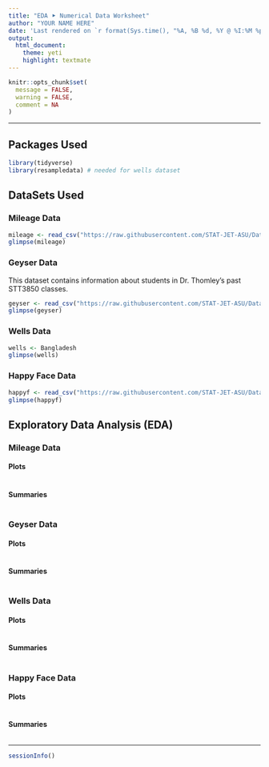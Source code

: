 ```yaml
---
title: "EDA ⯈ Numerical Data Worksheet"
author: "YOUR NAME HERE"
date: 'Last rendered on `r format(Sys.time(), "%A, %B %d, %Y @ %I:%M %p")`'
output: 
  html_document: 
    theme: yeti
    highlight: textmate
---
```


```r
knitr::opts_chunk$set(
  message = FALSE,
  warning = FALSE,
  comment = NA
)
```
***

## Packages Used

```r
library(tidyverse)
library(resampledata) # needed for wells dataset
```

## DataSets Used

### Mileage Data

```r
mileage <- read_csv("https://raw.githubusercontent.com/STAT-JET-ASU/Datasets/master/Instructor/gasmileage.csv")
glimpse(mileage)
```

### Geyser Data

This dataset contains information about students in Dr. Thomley’s past STT3850 classes.

```r
geyser <- read_csv("https://raw.githubusercontent.com/STAT-JET-ASU/Datasets/master/Instructor/oldfaithful.csv")
glimpse(geyser)
```

### Wells Data

```r
wells <- Bangladesh
glimpse(wells)
```

### Happy Face Data

```r
happyf <- read_csv("https://raw.githubusercontent.com/STAT-JET-ASU/Datasets/master/Instructor/happyface.csv")
glimpse(happyf)
```

## Exploratory Data Analysis (EDA)

### Mileage Data

#### Plots

```r

```

#### Summaries

```r

```

### Geyser Data

#### Plots

```r

```

#### Summaries

```r

```

### Wells Data

#### Plots

```r

```

#### Summaries

```r

```

### Happy Face Data

#### Plots

```r

```

#### Summaries

```r

```

***
```r
sessionInfo()
```
